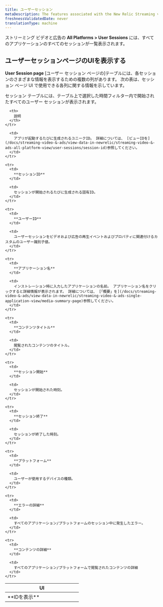 ```yaml
---
title: ユーザーセッション
metaDescription: The features associated with the New Relic Streaming video & ads.
freshnessValidatedDate: never
translationType: machine
---
```


ストリーミング ビデオと広告の **All Platforms &gt; User Sessions** には、すべてのアプリケーションのすべてのセッションが一覧表示されます。

## ユーザーセッションページのUIを表示する

**User Session page** \[ユーザー セッション ページの]テーブルには、各セッションのさまざまな情報を表示するための複数の列があります。 次の表は、セッション ページ UI で使用できる各列に関する情報を示しています。

<Callout variant="important">
  セッション テーブルには、テーブル上で選択した時間フィルター内で開始されたすべてのユーザー セッションが表示されます。
</Callout>

<table>
  <thead>
    <tr>
      <th width="50%">
        UI
      </th>

      <th>
        説明
      </th>
    </tr>
  </thead>

  <tbody>
    <tr>
      <td>
        **IDを表示**
      </td>

      <td>
        アプリが起動するたびに生成されるユニークID。 詳細については、 [ビューIDを](/docs/streaming-video-&-ads/view-data-in-newrelic/streaming-video-&-ads-all-platform-view/user-sessions/session-id)参照してください。
      </td>
    </tr>

    <tr>
      <td>
        **セッションID**
      </td>

      <td>
        セッションが開始されるたびに生成される固有ID。
      </td>
    </tr>

    <tr>
      <td>
        **ユーザーID**
      </td>

      <td>
        ユーザーセッションをビデオおよび広告の再生イベントおよびプロパティに関連付けるカスタムのユーザー識別子値。
      </td>
    </tr>

    <tr>
      <td>
        **アプリケーション名**
      </td>

      <td>
        インストレーション時に入力したアプリケーションの名前。 アプリケーション名をクリックすると詳細情報が表示されます。 詳細については、 [「概要」を](/docs/streaming-video-&-ads/view-data-in-newrelic/streaming-video-&-ads-single-application-view/media-summary-page)参照してください。
      </td>
    </tr>

    <tr>
      <td>
        **コンテンツタイトル**
      </td>

      <td>
        閲覧されたコンテンツのタイトル。
      </td>
    </tr>

    <tr>
      <td>
        **セッション開始**
      </td>

      <td>
        セッションが開始された時刻。
      </td>
    </tr>

    <tr>
      <td>
        **セッション終了**
      </td>

      <td>
        セッションが終了した時刻。
      </td>
    </tr>

    <tr>
      <td>
        **プラットフォーム**
      </td>

      <td>
        ユーザーが使用するデバイスの種類。
      </td>
    </tr>

    <tr>
      <td>
        **エラーの詳細**
      </td>

      <td>
        すべてのアプリケーション/プラットフォームのセッション中に発生したエラー。
      </td>
    </tr>

    <tr>
      <td>
        **コンテンツの詳細**
      </td>

      <td>
        すべてのアプリケーション/プラットフォームで閲覧されたコンテンツの詳細
      </td>
    </tr>
  </tbody>
</table>